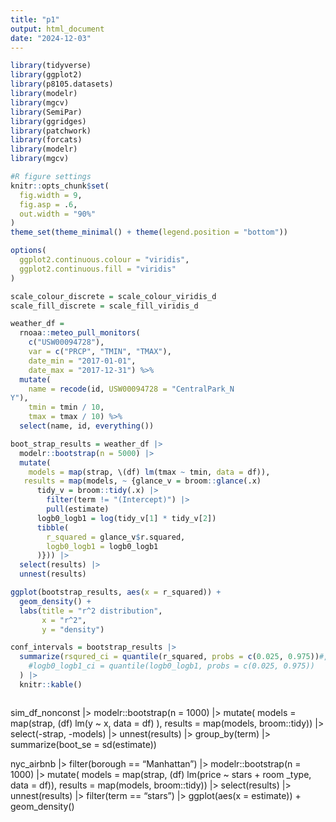 ```yaml
---
title: "p1"
output: html_document
date: "2024-12-03"
---
```


```r
library(tidyverse)
library(ggplot2)
library(p8105.datasets)
library(modelr)
library(mgcv)
library(SemiPar)
library(ggridges)
library(patchwork)
library(forcats)
library(modelr) 
library(mgcv)

#R figure settings
knitr::opts_chunk$set(
  fig.width = 9,
  fig.asp = .6,
  out.width = "90%"
)
theme_set(theme_minimal() + theme(legend.position = "bottom"))

options(
  ggplot2.continuous.colour = "viridis",
  ggplot2.continuous.fill = "viridis"
)

scale_colour_discrete = scale_colour_viridis_d
scale_fill_discrete = scale_fill_viridis_d
```


```r
weather_df =
  rnoaa::meteo_pull_monitors(
    c("USW00094728"),
    var = c("PRCP", "TMIN", "TMAX"),
    date_min = "2017-01-01",
    date_max = "2017-12-31") %>%
  mutate(
    name = recode(id, USW00094728 = "CentralPark_N
Y"),
    tmin = tmin / 10,
    tmax = tmax / 10) %>%
  select(name, id, everything())
```


```r
boot_strap_results = weather_df |> 
  modelr::bootstrap(n = 5000) |>
  mutate(
    models = map(strap, \(df) lm(tmax ~ tmin, data = df)),
   results = map(models, ~ {glance_v = broom::glance(.x) 
      tidy_v = broom::tidy(.x) |>
        filter(term != "(Intercept)") |>
        pull(estimate)
      logb0_logb1 = log(tidy_v[1] * tidy_v[2])  
      tibble(
        r_squared = glance_v$r.squared,
        logb0_logb1 = logb0_logb1
      )})) |>
  select(results) |>
  unnest(results)

ggplot(bootstrap_results, aes(x = r_squared)) +
  geom_density() +
  labs(title = "r^2 distribution",
       x = "r^2", 
       y = "density") 

conf_intervals = bootstrap_results |>
  summarize(rsqured_ci = quantile(r_squared, probs = c(0.025, 0.975))#,
    #logb0_logb1_ci = quantile(logb0_logb1, probs = c(0.025, 0.975))
  ) |>
  knitr::kable()



```

sim_df_nonconst |>
  modelr::bootstrap(n = 1000) |>
  mutate(
    models = map(strap, \(df) lm(y ~ x, data = df) ),
    results = map(models, broom::tidy)) |>
  select(-strap, -models) |>
  unnest(results) |>
  group_by(term) |>
  summarize(boot_se = sd(estimate))
  
  


nyc_airbnb |>
  filter(borough == "Manhattan") |>
  modelr::bootstrap(n = 1000) |>
  mutate(
    models = map(strap, \(df) lm(price ~ stars + room
_type, data = df)),
    results = map(models, broom::tidy)) |>
  select(results) |>
  unnest(results) |>
  filter(term == "stars") |>
  ggplot(aes(x = estimate)) + geom_density()